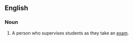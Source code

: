 {{see|Proctor}}
==English==

===Noun===
{{en-noun-reg}}
# A person who supervises students as they take an [[exam]].